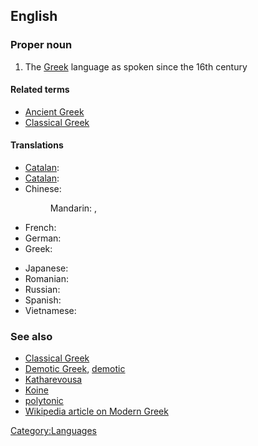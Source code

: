 ==English==

===Proper noun===
{{en-proper-noun|sg=[[Modern]] [[Greek]]}}

# The [[Greek]] language as spoken since the 16th century

====Related terms====
*[[Ancient Greek]]
*[[Classical Greek]]

====Translations====
{{trans-top|Modern Greek}}
* [[Catalan]]: {{t|ca|grec modern|m}}
* [[Catalan]]: {{t|ca|grec modern|m}}
* Chinese:
*: Mandarin: {{t|cmn|現代希臘語|sc=Hani}},  {{t|cmn|现代希腊语|tr=xiàndài Xīlà-yǔ|sc=Hani}}
* French: {{t+|fr|néo-grec}}
* German: {{t|de|Neugriechisch|n}}
* Greek: {{t-|el|νέα ελληνικά|n|p|tr=néa elliniká|sc=Grek}}
{{trans-mid}}
* Japanese: {{t|ja|現代ギリシア語|tr=げんだいぎりしゃご, gendai Girisha-go|sc=Jpan}}
* Romanian: {{t+|ro|neogreacă|f}}
* Russian: {{t|ru|новогреческий язык|m|tr=novogréčeskij jazýk|sc=Cyrl}}
* Spanish: {{t|es|griego moderno|m}}
* Vietnamese: {{t-|vi|tiếng Hy Lạp hiện đại|xs=Vietnamese}}
{{trans-bottom}}

===See also===
*[[Classical Greek]]
*[[Demotic Greek]], [[demotic]]
*[[Katharevousa]]
*[[Koine]]
*[[polytonic]]
*[[w:Modern Greek|Wikipedia article on Modern Greek]]

[[Category:Languages]]